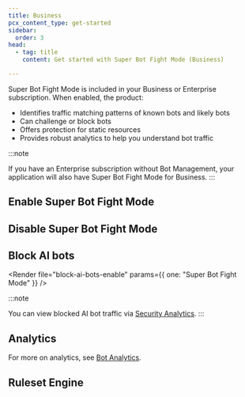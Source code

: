 ```yaml
---
title: Business
pcx_content_type: get-started
sidebar:
  order: 3
head:
  - tag: title
    content: Get started with Super Bot Fight Mode (Business)

---
```



Super Bot Fight Mode is included in your Business or Enterprise subscription. When enabled, the product:

- Identifies traffic matching patterns of known bots and likely bots
- Can challenge or block bots
- Offers protection for static resources
- Provides robust analytics to help you understand bot traffic

:::note

If you have an Enterprise subscription without Bot Management, your application will also have Super Bot Fight Mode for Business.
:::

## Enable Super Bot Fight Mode

<Render file="get-started-pro-biz-steps" />

<Render file="flexible-sbfm" />

<Render file="sbfm-upgrade" />

## Disable Super Bot Fight Mode

<Render file="disable-sbfm" />

<Render file="flexible-sbfm" />

## Block AI bots

<Render file="block-ai-bots-enable" params={{ one: "Super Bot Fight Mode" }} />

:::note

You can view blocked AI bot traffic via [Security Analytics](/waf/analytics/security-analytics/). 
:::

## Analytics

For more on analytics, see [Bot Analytics](/bots/bot-analytics/biz-and-ent/).

## Ruleset Engine

<Render file="bfm-ruleset-engine" />

<Render file="bfm-change-notice" />

